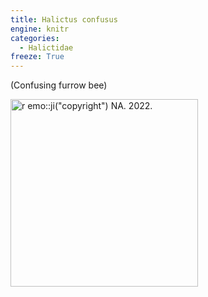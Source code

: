 ```yaml
---
title: Halictus confusus
engine: knitr
categories:
  - Halictidae
freeze: True
---
```

(Confusing furrow bee)

[![`r emo::ji("copyright")` NA. 2022.](/files/no_bee.png){height=300}](https://inaturalist.ca/observations/119366107)
